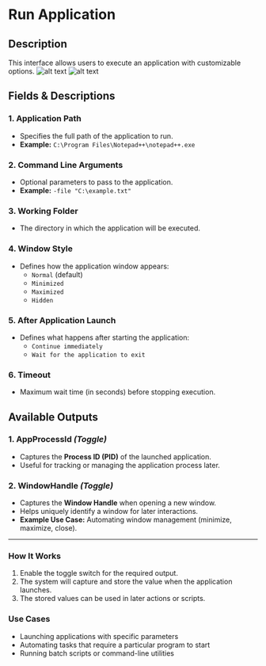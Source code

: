 # Run Application

## Description

This interface allows users to execute an application with customizable options.
![alt text](../../assets/system/run-application.png)
![alt text](../../assets/system/run-application2.png)

## **Fields & Descriptions**

### **1. Application Path** 

- Specifies the full path of the application to run.
- **Example:** `C:\Program Files\Notepad++\notepad++.exe`

### **2. Command Line Arguments**

- Optional parameters to pass to the application.
- **Example:** `-file "C:\example.txt"`

### **3. Working Folder**

- The directory in which the application will be executed.

### **4. Window Style**

- Defines how the application window appears:
  - `Normal` (default)
  - `Minimized`
  - `Maximized`
  - `Hidden`

### **5. After Application Launch**

- Defines what happens after starting the application:
  - `Continue immediately`
  - `Wait for the application to exit`

### **6. Timeout**

- Maximum wait time (in seconds) before stopping execution.

## **Available Outputs**

### **1. AppProcessId** *(Toggle)*

- Captures the **Process ID (PID)** of the launched application.
- Useful for tracking or managing the application process later.

### **2. WindowHandle** *(Toggle)*

- Captures the **Window Handle** when opening a new window.
- Helps uniquely identify a window for later interactions.
- **Example Use Case:** Automating window management (minimize, maximize, close).

---

### **How It Works**

1. Enable the toggle switch for the required output.
2. The system will capture and store the value when the application launches.
3. The stored values can be used in later actions or scripts.

### **Use Cases**

- Launching applications with specific parameters  
- Automating tasks that require a particular program to start  
- Running batch scripts or command-line utilities  